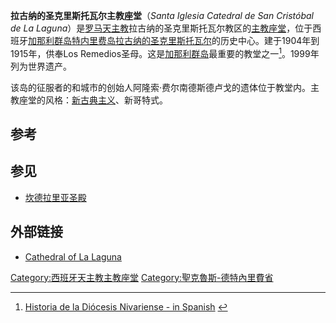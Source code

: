 {{Infobox church
| name                   = 拉拉古纳主教座堂
| fullname               = 
| image                  = Catedral_de_La_Laguna,_Tenerife.jpg
| location               = [[特内里费岛|特内里费岛]][[拉古纳的圣克里斯托瓦尔|拉古纳的圣克里斯托瓦尔]]
| country                = 西班牙
| denomination           = [[罗马天主教|罗马天主教]]
| style                  = [[新古典主义|新古典主义]]、新哥特式、[[文艺复兴|文艺复兴]]
| groundbreaking         = 1904
| completed date         = 1915
}}
'''拉古纳的圣克里斯托瓦尔主教座堂'''（''Santa Iglesia Catedral de San Cristóbal de La Laguna''）是[[罗马天主教|罗马天主教]]拉古纳的圣克里斯托瓦尔教区的[[主教座堂|主教座堂]]，位于西班牙[[加那利群岛|加那利群岛]][[特内里费岛|特内里费岛]][[拉古纳的圣克里斯托瓦尔|拉古纳的圣克里斯托瓦尔]]的历史中心。建于1904年到1915年，供奉Los Remedios圣母。这是[[加那利群岛|加那利群岛]]最重要的教堂之一<ref>[http://www.obispadodetenerife.es/paginas/diocesis.html Historia de la Diócesis Nivariense - in Spanish] {{webarchive|url=https://web.archive.org/web/20091217145038/http://www.obispadodetenerife.es/paginas/diocesis.html |date=2009-12-17 }}</ref>。1999年列为世界遗产。

该岛的征服者的和城市的创始人阿隆索·费尔南德斯德卢戈的遗体位于教堂内。主教座堂的风格：[[新古典主义|新古典主义]]、新哥特式。

== 参考 ==
<references/>

== 参见 ==
*[[坎德拉里亚圣殿|坎德拉里亚圣殿]]

== 外部链接 ==
*[http://www.webtenerifeuk.co.uk/PortalTenerife/Home/Disfruta+sin+perderte+nada/Mas+sobre+Tenerife/Arte+y+cultura/Arquitectura/Tradicional/Catedral+de+La+Laguna.htm Cathedral of La Laguna] {{Wayback|url=http://www.webtenerifeuk.co.uk/PortalTenerife/Home/Disfruta+sin+perderte+nada/Mas+sobre+Tenerife/Arte+y+cultura/Arquitectura/Tradicional/Catedral+de+La+Laguna.htm |date=20090827031316 }}

{{coord|28|29|20|N|16|18|59|W|region:ES-TF_type:landmark_source:kolossus-dewiki|display=title}}

[[Category:西班牙天主教主教座堂|Category:西班牙天主教主教座堂]]
[[Category:聖克魯斯-德特內里費省|Category:聖克魯斯-德特內里費省]]